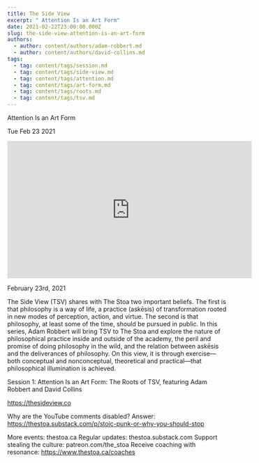 ```yaml
---
title: The Side View
excerpt: " Attention Is an Art Form"
date: 2021-02-22T23:00:00.000Z
slug: the-side-view-attention-is-an-art-form
authors:
  - author: content/authors/adam-robbert.md
  - author: content/authors/david-collins.md
tags:
  - tag: content/tags/session.md
  - tag: content/tags/side-view.md
  - tag: content/tags/attention.md
  - tag: content/tags/art-form.md
  - tag: content/tags/roots.md
  - tag: content/tags/tsv.md
---
```




 Attention Is an Art Form

Tue Feb 23 2021

<iframe width="560" height="315" src="https://www.youtube.com/embed/YA4EhEf-thg" title="The Side View: Attention Is an Art Form: The Roots of TSV w/ Adam Robbert and David Collins" frameborder="0" allow="accelerometer; autoplay; clipboard-write; encrypted-media; gyroscope; picture-in-picture" allowfullscreen ></iframe>

February 23rd, 2021

The Side View (TSV) shares with The Stoa two important beliefs. The first is that philosophy is a way of life, a practice (askēsis) of transformation rooted in new modes of perception, action, and virtue. The second is that philosophy, at least some of the time, should be pursued in public. In this series, Adam Robbert will bring TSV to The Stoa and explore the nature of philosophical practice inside and outside of the academy, the peril and promise of doing philosophy in the wild, and the relation between askēsis and the deliverances of philosophy. On this view, it is through exercise—both conceptual and nonconceptual, theoretical and practical—that philosophical illumination is achieved.

Session 1: Attention Is an Art Form: The Roots of TSV, featuring Adam Robbert and David Collins

https://thesideview.co

Why are the YouTube comments disabled? Answer: https://thestoa.substack.com/p/stoic-punk-or-why-you-should-stop

More events: thestoa.ca
Regular updates: thestoa.substack.com
Support stealing the culture: patreon.com/the_stoa
Receive coaching with resonance: https://www.thestoa.ca/coaches


